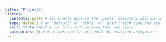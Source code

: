 ```yaml
---
title: "Projects"
listing: 
  contents: posts # all Quarto docs in the `posts` directory will be included on your listing page
  type: default # or `default` or `table` or `grid`; each type has its own set of yaml options to include
  sort: "date desc" # can also sort on more than one field
  categories: true # allows you to sort posts by assigned categories 
---
```

